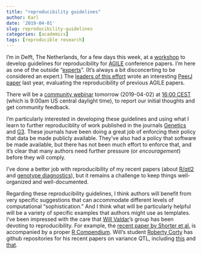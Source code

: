 ```yaml
---
title: "reproducibility guidelines"
author: Karl
date: '2019-04-01'
slug: reproducibility-guidelines
categories: [academics]
tags: [reproducible research]
---
```


I'm in Delft, The Netherlands, for a few days this week, at a
[workshop](https://o2r.info/reproducible-agile/initiative/) to develop
guidelines for reproducibility for
[AGILE](https://agile-online.org/) conference papers. I'm here as one of the
outside
"[experts](https://o2r.info/reproducible-agile/initiative/#expert-meeting)".
(It's always a bit disconcerting to be considered an expert.) The
[leaders of this
effort](https://o2r.info/reproducible-agile/initiative/#initiative-members)
wrote an interesting [PeerJ paper](https://doi.org/10.7717/peerj.5072)
last year, evaluating the reproducibility of previous AGILE papers.

There will be a [community
webinar](https://o2r.info/reproducible-agile/initiative/#community-webinar)
tomorrow (2019-04-02) at [16:00
CEST](https://www.timeanddate.com/worldclock/meetingdetails.html?year=2019&month=4&day=2&hour=14&min=0&sec=0&p1=16)
(which is 9:00am US central daylight time), to report our initial
thoughts and get community feedback.

I'm particularly interested in developing these guidelines and using
what I learn to further reproduciblity of work published in the
journals [Genetics](http://www.genetics.org) and
[G3](http://www.g3journal.org). These journals have been doing a great
job of enforcing their policy that data be made publicly available. They've
also had a policy that software be made available, but there has not
been much effort to enforce that, and it's clear that many authors need
further pressure (or _encouragement_) before they will comply.

I've done a better job with reproducibility of my recent
papers (about [R/qtl2](https://github.com/kbroman/Paper_Rqtl2) and
[genotype diagnostics](https://github.com/kbroman/Paper_MPPdiag)), but
it remains a challenge to keep things well-organized and well-documented.

Regarding these reproducibility guidelines, I
think authors will benefit from very specific suggestions that can
accommodate different levels of computational "sophistication." And I
think what will be particularly helpful will be a variety of specific
examples that authors might use as templates. I've been impressed with
the care that [Will Valdar](http://valdarlab.unc.edu)'s group has been
devoting to reproducibility. For example, the [recent paper by Shorter
et al.](https://doi.org/10.1534/g3.118.200847) is
accompanied by a proper [R Compendium](https://github.com/mauriziopaul/litterDiallel).
Will's student [Roberty Corty](https://github.com/rcorty/) has github
repositories for his recent papers on variance QTL, including
[this](https://github.com/rcorty/qtl_mapping_with_BVH_supporting_files)
and [that](https://github.com/rcorty/mvqtl_reanalyses_Bailey_Kumar_supporting_files).
